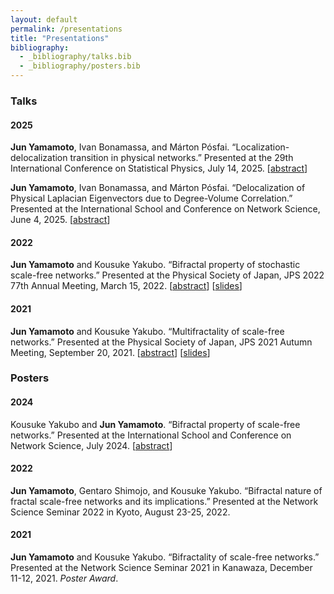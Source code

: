 ```yaml
---
layout: default
permalink: /presentations
title: "Presentations"
bibliography:
  - _bibliography/talks.bib
  - _bibliography/posters.bib
---
```


### Talks

#### 2025

**Jun Yamamoto**, Ivan Bonamassa, and Márton Pósfai.
“Localization-delocalization transition in physical networks.”
Presented at the 29th International Conference on Statistical Physics,
July 14, 2025.
\[[abstract](./assets/files/abstract/statphys29_abstract.pdf)\]

**Jun Yamamoto**, Ivan Bonamassa, and Márton Pósfai. “Delocalization of
Physical Laplacian Eigenvectors due to Degree-Volume Correlation.”
Presented at the International School and Conference on Network
Science, June 4, 2025.
\[[abstract](./assets/files/abstract/netsci2025_abstract.pdf)\]

#### 2022

**Jun Yamamoto** and Kousuke Yakubo. “Bifractal property of stochastic
scale-free networks.” Presented at the Physical Society of Japan, JPS
2022 77th Annual Meeting, March 15, 2022.
\[[abstract](./assets/files/abstract/jps2022spring_abstract.pdf)\]
\[[slides](./assets/files/slides/jps2022spring.pdf)\]

#### 2021

**Jun Yamamoto** and Kousuke Yakubo. “Multifractality of scale-free
networks.” Presented at the Physical Society of Japan, JPS 2021 Autumn
Meeting, September 20, 2021.
\[[abstract](./assets/files/abstract/jps2021autumn_abstract.pdf)\]
\[[slides](./assets/files/slides/jps2021autumn.pdf)\]

### Posters

#### 2024

Kousuke Yakubo and **Jun Yamamoto**. “Bifractal property of scale-free
networks.” Presented at the International School and Conference on
Network Science, July 2024.
\[[abstract](./assets/files/abstract/netsci2024_abstract.pdf)\]

#### 2022

**Jun Yamamoto**, Gentaro Shimojo, and Kousuke Yakubo. “Bifractal nature
of fractal scale-free networks and its implications.” Presented at the
Network Science Seminar 2022 in Kyoto, August 23-25, 2022.

#### 2021

**Jun Yamamoto** and Kousuke Yakubo. “Bifractality of scale-free
networks.” Presented at the Network Science Seminar 2021 in Kanawaza,
December 11-12, 2021. *Poster Award*.